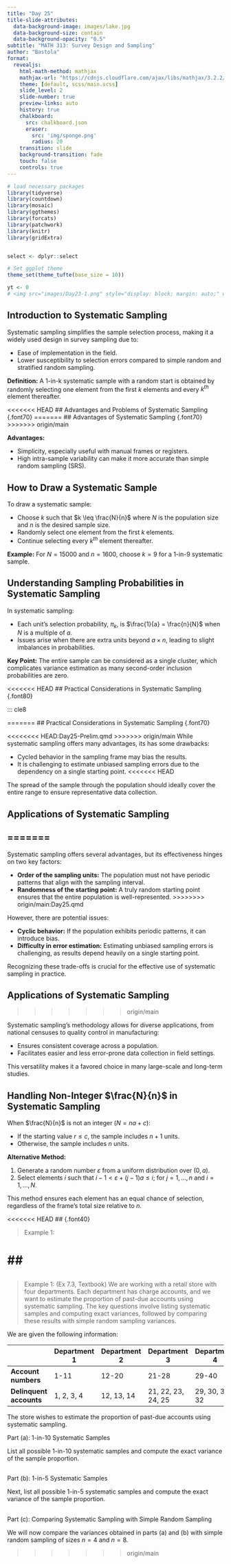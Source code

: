 ```yaml
---
title: "Day 25"
title-slide-attributes:
  data-background-image: images/lake.jpg
  data-background-size: contain
  data-background-opacity: "0.5"
subtitle: "MATH 313: Survey Design and Sampling"
author: "Bastola"
format:
  revealjs:
    html-math-method: mathjax
    mathjax-url: "https://cdnjs.cloudflare.com/ajax/libs/mathjax/3.2.2/MathJax.js"
    theme: [default, scss/main.scss]
    slide_level: 2
    slide-number: true
    preview-links: auto
    history: true
    chalkboard: 
      src: chalkboard.json
      eraser:
        src: 'img/sponge.png'
        radius: 20
    transition: slide
    background-transition: fade    
    touch: false
    controls: true
---
```


```r
# load necessary packages
library(tidyverse)
library(countdown)
library(mosaic)
library(ggthemes)
library(forcats)
library(patchwork)
library(knitr)
library(gridExtra)


select <- dplyr::select

# Set ggplot theme
theme_set(theme_tufte(base_size = 10))

yt <- 0
# <img src="images/Day23-1.png" style="display: block; margin: auto;" width="60%"  loading="lazy" decoding="async">

```


## Introduction to Systematic Sampling {.font80}

::: cle6

Systematic sampling simplifies the sample selection process, making it a widely used design in survey sampling due to:

- Ease of implementation in the field.
- Lower susceptibility to selection errors compared to simple random and stratified random sampling.

**Definition:** A 1-in-k systematic sample with a random start is obtained by randomly selecting one element from the first $k$ elements and every $k^{th}$ element thereafter.

:::


<<<<<<< HEAD
## Advantages and Problems of Systematic Sampling {.font70}
=======
## Advantages of Systematic Sampling {.font70}
>>>>>>> origin/main

::: cle7

**Advantages:**

- Simplicity, especially useful with manual frames or registers.
- High intra-sample variability can make it more accurate than simple random sampling (SRS).

:::

## How to Draw a Systematic Sample {.font80}

::: cle8

To draw a systematic sample:

- Choose $k$ such that $k \leq \frac{N}{n}$ where $N$ is the population size and $n$ is the desired sample size.
- Randomly select one element from the first $k$ elements.
- Continue selecting every $k^{th}$ element thereafter.

**Example:** For $N=15000$ and $n=1600$, choose $k=9$ for a 1-in-9 systematic sample.
:::


## Understanding Sampling Probabilities in Systematic Sampling {.font80}

::: cle5

In systematic sampling:

- Each unit's selection probability, $\pi_k$, is $\frac{1}{a} = \frac{n}{N}$ when $N$ is a multiple of $a$.
- Issues arise when there are extra units beyond $a \times n$, leading to slight imbalances in probabilities.

**Key Point:** The entire sample can be considered as a single cluster, which complicates variance estimation as many second-order inclusion probabilities are zero.

:::

<<<<<<< HEAD
## Practical Considerations in Systematic Sampling {.font80}

::: cle8

=======
## Practical Considerations in Systematic Sampling {.font70}

::: cle8

<<<<<<<< HEAD:Day25-Prelim.qmd
>>>>>>> origin/main
While systematic sampling offers many advantages, its has some drawbacks:

- Cycled behavior in the sampling frame may bias the results.
- It is challenging to estimate unbiased sampling errors due to the dependency on a single starting point.
<<<<<<< HEAD

The spread of the sample through the population should ideally cover the entire range to ensure representative data collection.

:::

## Applications of Systematic Sampling {.font80}

::: cle8
=======
========
Systematic sampling offers several advantages, but its effectiveness hinges on two key factors:

- **Order of the sampling units:** The population must not have periodic patterns that align with the sampling interval.
- **Randomness of the starting point:** A truly random starting point ensures that the entire population is well-represented.
>>>>>>>> origin/main:Day25.qmd

However, there are potential issues:

- **Cyclic behavior:** If the population exhibits periodic patterns, it can introduce bias.
- **Difficulty in error estimation:** Estimating unbiased sampling errors is challenging, as results depend heavily on a single starting point.

Recognizing these trade-offs is crucial for the effective use of systematic sampling in practice.

:::


## Applications of Systematic Sampling {.font80}

::: cle9
>>>>>>> origin/main

Systematic sampling's methodology allows for diverse applications, from national censuses to quality control in manufacturing:

- Ensures consistent coverage across a population.
- Facilitates easier and less error-prone data collection in field settings.

This versatility makes it a favored choice in many large-scale and long-term studies.

:::


## Handling Non-Integer $\frac{N}{n}$ in Systematic Sampling {.font70}

::: cle4

When $\frac{N}{n}$ is not an integer ($N = na + c$):

- If the starting value $r \leq c$, the sample includes $n+1$ units.
- Otherwise, the sample includes $n$ units.

**Alternative Method:**

1. Generate a random number $\varepsilon$ from a uniform distribution over $(0, a)$.
2. Select elements $i$ such that $i-1 < \varepsilon + (j-1)a \leq i$; for $j = 1, \ldots, n$ and $i = 1, \ldots, N$.

This method ensures each element has an equal chance of selection, regardless of the frame's total size relative to $n$.

:::

<<<<<<< HEAD
## {.font40}

> Example 1:



##
=======
## {.font50}

> Example 1: (Ex 7.3, Textbook) We are working with a retail store with four departments. Each department has charge accounts, and we want to estimate the proportion of past-due accounts using systematic sampling. The key questions involve listing systematic samples and computing exact variances, followed by comparing these results with simple random sampling variances.


We are given the following information:

|                 | Department 1 | Department 2 | Department 3   | Department 4   |
|-----------------|--------------|--------------|----------------|----------------|
| **Account numbers** | 1-11        | 12-20       | 21-28         | 29-40         |
| **Delinquent accounts** | 1, 2, 3, 4 | 12, 13, 14 | 21, 22, 23, 24, 25 | 29, 30, 31, 32 |


The store wishes to estimate the proportion of past-due accounts using systematic sampling.

Part (a): 1-in-10 Systematic Samples

List all possible 1-in-10 systematic samples and compute the exact variance of the sample proportion.




## {.font50}

Part (b): 1-in-5 Systematic Samples

Next, list all possible 1-in-5 systematic samples and compute the exact variance of the sample proportion.



## {.font50}

Part (c): Comparing Systematic Sampling with Simple Random Sampling

We will now compare the variances obtained in parts (a) and (b) with simple random sampling of sizes $n=4$ and $n=8$.

>>>>>>> origin/main

